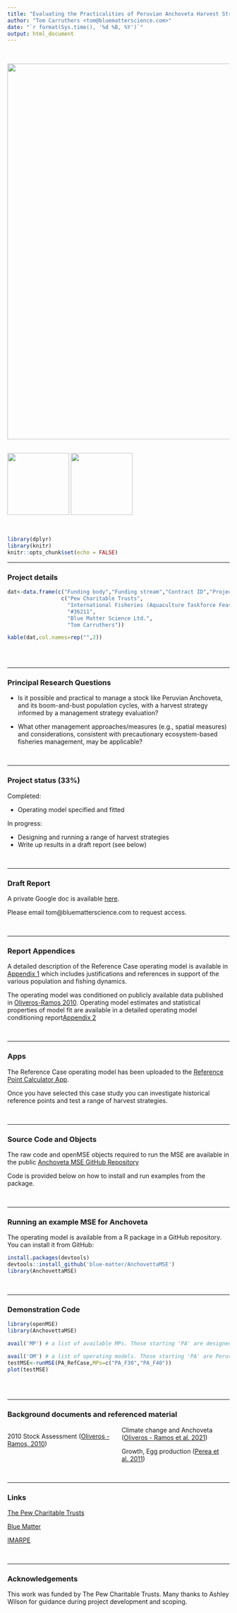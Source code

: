 ```yaml
---
title: "Evaluating the Practicalities of Peruvian Anchoveta Harvest Strategies and Ecosystem-Based Fisheries Management"
author: "Tom Carruthers <tom@bluematterscience.com>"
date: "`r format(Sys.time(), '%d %B, %Y')`"
output: html_document
---
```

&nbsp;

<img src="img/anchovies.jpg" width="850">
&nbsp;

<img src="img/pew.png" width="140">
<img src="img/BM.jpg" width="140">

&nbsp;

<style>
  .col2 {
    columns: 2 200px;         /* number of columns and width in pixels*/
    -webkit-columns: 2 200px; /* chrome, safari */
    -moz-columns: 2 200px;    /* firefox */
  }
  .col3 {
    columns: 3 100px;
    -webkit-columns: 3 100px;
    -moz-columns: 3 100px;
  }
  .col4 {
    columns: 4 100px;
    -webkit-columns: 4 100px;
    -moz-columns: 4 100px;
  }
</style>

```r
library(dplyr)
library(knitr)
knitr::opts_chunk$set(echo = FALSE)


```

***

### Project details

```r
dat<-data.frame(c("Funding body","Funding stream","Contract ID","Project Partners","Collaborators"),
                 c("Pew Charitable Trusts",
                   "International Fisheries (Aquaculture Taskforce Feasibility Study – PDE)",
                   "#36211",
                   "Blue Matter Science Ltd.",
                   "Tom Carruthers"))

kable(dat,col.names=rep("",2)) 
 

```

&nbsp;
&nbsp;


***

### Principal Research Questions

* Is it possible and practical to manage a stock like Peruvian Anchoveta, and its boom-and-bust
population cycles, with a harvest strategy informed by a management strategy evaluation?

* What other management approaches/measures (e.g., spatial measures) and considerations,
consistent with precautionary ecosystem-based fisheries management, may be applicable?


&nbsp;
&nbsp;

***

### Project status (33%)

Completed:

* Operating model specified and fitted

In progress:

* Designing and running a range of harvest strategies
* Write up results in a draft report (see below)

&nbsp;
&nbsp;

***
### Draft Report

A private Google doc is available [here](https://docs.google.com/document/d/1SYY8692lybi8d1tWeWUGGOlFiExEBEoJNpnuRanUrHM/edit). 

Please email tom@bluematterscience.com to request access.  

&nbsp;
&nbsp;

***

### Report Appendices

A detailed description of the Reference Case operating model is available in [Appendix 1](Reports/Peruvian_Anchoveta.html) which includes justifications and references in support of the various population and fishing dynamics. 

The operating model was conditioned on publicly available data published in [Oliveros-Ramos 2010](Paper/Oliveros - Ramos 2010.pdf). Operating model estimates and statistical properties of model fit are available in a detailed operating model conditioning report[Appendix 2](Reports/RCM.html)

&nbsp;
&nbsp;

***

### Apps

The Reference Case operating model has been uploaded to the [Reference Point Calculator App](https:apps.bluematterscience.com/RPC). 

Once you have selected this case study you can investigate historical reference points and test a range of harvest strategies. 

&nbsp;
&nbsp;

***

### Source Code and Objects 

The raw code and openMSE objects required to run the MSE are available in the public [Anchoveta MSE GitHub Repository](https://github.com/Blue-Matter/Anchoveta MSE/)

Code is provided below on how to install and run examples from the package. 

&nbsp;
&nbsp;

***

### Running an example MSE for Anchoveta

The operating model is available from a R package in a GitHub repository. You can install it from GitHub:

```r
install.packages(devtools)
devtools::install_github('blue-matter/AnchovettaMSE')
library(AnchovettaMSE)

```

&nbsp;
&nbsp;

***

### Demonstration Code

```r
library(openMSE)
library(AnchovettaMSE)

avail('MP') # a list of available MPs. Those starting 'PA' are designed for use with Peruvian Anchoveta

avail('OM') # a list of operating models. Those starting 'PA' are Peruvian Anchoveta operating models
testMSE<-runMSE(PA_RefCase,MPs=c("PA_F30","PA_F40"))
plot(testMSE)
  
```


&nbsp;
&nbsp;


***

### Background documents and referenced material

<div class="col2">

2010 Stock Assessment ([Oliveros - Ramos, 2010](Papers/Oliveros - Ramos 2010.pdf))

Climate change and Anchoveta ([Oliveros - Ramos et al. 2021](Papers/fao-667-14-Oliveros_etal-2021-anchovy_climate_change.pdf))

Growth, Egg production ([Perea et al. 2011](Papers/Potential_egg_production_recruitment_and_closed_fi.pdf))

</div>

&nbsp;
&nbsp;

***

### Links

[The Pew Charitable Trusts](https://www.pewtrusts.org/en/)

[Blue Matter](https://www.bluematterscience.com/)

[IMARPE](https://www.gob.pe/imarpe)

&nbsp;
&nbsp;

***

### Acknowledgements

This work was funded by The Pew Charitable Trusts. Many thanks to Ashley Wilson for guidance during project development and scoping. 


&nbsp;
&nbsp;
&nbsp;
&nbsp;
&nbsp;
&nbsp;

